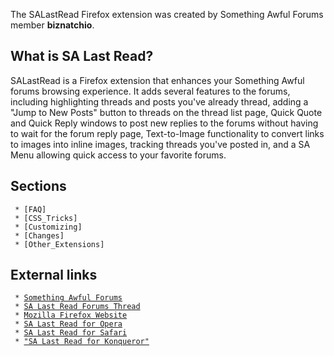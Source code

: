 The SALastRead Firefox extension was created by Something Awful Forums member '''biznatchio'''. 




== What is SA Last Read? ==
SALastRead is a Firefox extension that enhances your Something Awful forums browsing experience. It adds several features to the forums, including highlighting threads and posts you've already thread, adding a "Jump to New Posts" button to threads on the thread list page, Quick Quote and Quick Reply windows to post new replies to the forums without having to wait for the forum reply page, Text-to-Image functionality to convert links to images into inline images, tracking threads you've posted in, and a SA Menu allowing quick access to your favorite forums.

== Sections ==
  * [FAQ]
  * [CSS_Tricks]
  * [Customizing]
  * [Changes]
  * [Other_Extensions]

== External links ==
  * [http://forums.somethingawful.com/ Something Awful Forums]
  * [http://forums.somethingawful.com/showthread.php?s=&threadid=2166689 SA Last Read Forums Thread]
  * [http://www.mozilla.org/products/firefox/ Mozilla Firefox Website]
  * [http://forums.somethingawful.com/showthread.php?s=&threadid=1903701 SA Last Read for Opera]
  * [http://forums.somethingawful.com/showthread.php?s=&threadid=1706787 SA Last Read for Safari]
  * [http://archives.somethingawful.com/showthread.php?s=&threadid=1543330 "SA Last Read for Konqueror"] 
